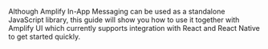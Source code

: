 Although Amplify In-App Messaging can be used as a standalone JavaScript library, this guide will show you how to use it together with Amplify UI which currently supports integration with React and React Native to get started quickly.
